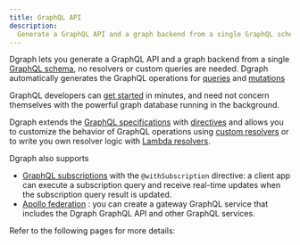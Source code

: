 ```yaml
---
title: GraphQL API
description:
  Generate a GraphQL API and a graph backend from a single GraphQL schema.
---
```



<DgraphWIP />

Dgraph lets you generate a GraphQL API and a graph backend from a single
[GraphQL schema](/dgraph/graphql/schema/overview), no resolvers or custom
queries are needed. Dgraph automatically generates the GraphQL operations for
[queries](/dgraph/graphql/query/overview) and
[mutations](/dgraph/graphql/mutation/overview)

GraphQL developers can [get started](./quickstart) in minutes, and need not
concern themselves with the powerful graph database running in the background.

Dgraph extends the [GraphQL specifications](https://spec.graphql.org/) with
[directives](/dgraph/graphql/schema/directives/overview) and allows you to
customize the behavior of GraphQL operations using
[custom resolvers](/dgraph/graphql/schema/directives/custom) or to write you own
resolver logic with [Lambda resolvers](/dgraph/graphql/lambda/overview).

Dgraph also supports

- [GraphQL subscriptions](./subscriptions) with the `@withSubscription`
  directive: a client app can execute a subscription query and receive real-time
  updates when the subscription query result is updated.
- [Apollo federation](/dgraph/graphql/schema/federation) : you can create a
  gateway GraphQL service that includes the Dgraph GraphQL API and other GraphQL
  services.

Refer to the following pages for more details:
